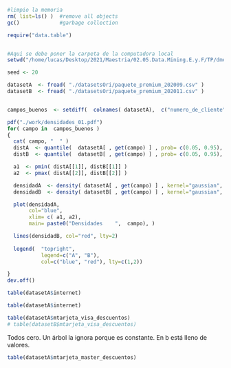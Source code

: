 
```r
#limpio la memoria
rm( list=ls() )  #remove all objects
gc()             #garbage collection

require("data.table")


#Aqui se debe poner la carpeta de la computadora local
setwd("/home/lucas/Desktop/2021/Maestria/02.05.Data.Mining.E.y.F/TP/dmeyf/src/rpart/")  #Establezco el Working Directory

seed <- 20

datasetA  <- fread( "./datasetsOri/paquete_premium_202009.csv" )
datasetB  <- fread( "./datasetsOri/paquete_premium_202011.csv" )


campos_buenos  <- setdiff(  colnames( datasetA),  c("numero_de_cliente","foto_mes","clase_ternaria" ) )

```


```r


pdf("./work/densidades_01.pdf")
for( campo in  campos_buenos )
{
  cat( campo, "  " )
  distA  <- quantile(  datasetA[ , get(campo) ] , prob= c(0.05, 0.95), na.rm=TRUE )
  distB  <- quantile(  datasetB[ , get(campo) ] , prob= c(0.05, 0.95), na.rm=TRUE )

  a1  <- pmin( distA[[1]], distB[[1]] )
  a2  <- pmax( distA[[2]], distB[[2]] )

  densidadA  <- density( datasetA[ , get(campo) ] , kernel="gaussian", na.rm=TRUE)
  densidadB  <- density( datasetB[ , get(campo) ] , kernel="gaussian", na.rm=TRUE)

  plot(densidadA, 
       col="blue",
       xlim= c( a1, a2),
       main= paste0("Densidades    ",  campo), )

  lines(densidadB, col="red", lty=2)
  
  legend(  "topright",  
           legend=c("A", "B"),
           col=c("blue", "red"), lty=c(1,2))

}
dev.off()

```


```r
table(datasetA$internet)
```

```r
table(datasetA$internet)
```
```r
table(datasetA$mtarjeta_visa_descuentos)
# table(datasetB$mtarjeta_visa_descuentos)
```
Todos cero. Un árbol la ignora porque es constante. En b está lleno de valores.




```r
table(datasetA$mtarjeta_master_descuentos)
```











